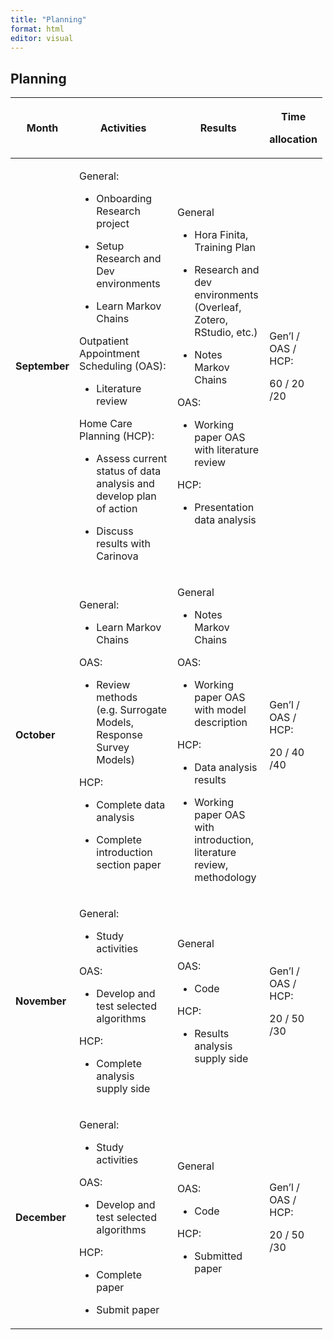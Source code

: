 ```yaml
---
title: "Planning"
format: html
editor: visual
---
```


## Planning

+---------------+-----------------------------------------------------------------------+-------------------------------------------------------------------------+--------------------+
| Month         | Activities                                                            | Results                                                                 | Time               |
|               |                                                                       |                                                                         |                    |
|               |                                                                       |                                                                         | allocation         |
+===============+=======================================================================+=========================================================================+====================+
| **September** | General:                                                              | General                                                                 | Gen'l / OAS / HCP: |
|               |                                                                       |                                                                         |                    |
|               | -   Onboarding Research project                                       | -   Hora Finita, Training Plan                                          | 60 / 20 /20        |
|               |                                                                       |                                                                         |                    |
|               | -   Setup Research and Dev environments                               | -   Research and dev environments (Overleaf, Zotero, RStudio, etc.)     |                    |
|               |                                                                       |                                                                         |                    |
|               | -   Learn Markov Chains                                               | -   Notes Markov Chains                                                 |                    |
|               |                                                                       |                                                                         |                    |
|               | Outpatient Appointment Scheduling (OAS):                              | OAS:                                                                    |                    |
|               |                                                                       |                                                                         |                    |
|               | -   Literature review                                                 | -   Working paper OAS with literature review                            |                    |
|               |                                                                       |                                                                         |                    |
|               | Home Care Planning (HCP):                                             | HCP:                                                                    |                    |
|               |                                                                       |                                                                         |                    |
|               | -   Assess current status of data analysis and develop plan of action | -   Presentation data analysis                                          |                    |
|               |                                                                       |                                                                         |                    |
|               | -   Discuss results with Carinova                                     |                                                                         |                    |
+---------------+-----------------------------------------------------------------------+-------------------------------------------------------------------------+--------------------+
| **October**   | General:                                                              | General                                                                 | Gen'l / OAS / HCP: |
|               |                                                                       |                                                                         |                    |
|               | -   Learn Markov Chains                                               | -   Notes Markov Chains                                                 | 20 / 40 /40        |
|               |                                                                       |                                                                         |                    |
|               | OAS:                                                                  | OAS:                                                                    |                    |
|               |                                                                       |                                                                         |                    |
|               | -   Review methods (e.g. Surrogate Models, Response Survey Models)    | -   Working paper OAS with model description                            |                    |
|               |                                                                       |                                                                         |                    |
|               | HCP:                                                                  | HCP:                                                                    |                    |
|               |                                                                       |                                                                         |                    |
|               | -   Complete data analysis                                            | -   Data analysis results                                               |                    |
|               |                                                                       |                                                                         |                    |
|               | -   Complete introduction section paper                               | -   Working paper OAS with introduction, literature review, methodology |                    |
+---------------+-----------------------------------------------------------------------+-------------------------------------------------------------------------+--------------------+
| **November**  | General:                                                              | General                                                                 | Gen'l / OAS / HCP: |
|               |                                                                       |                                                                         |                    |
|               | -   Study activities                                                  | OAS:                                                                    | 20 / 50 /30        |
|               |                                                                       |                                                                         |                    |
|               | OAS:                                                                  | -   Code                                                                |                    |
|               |                                                                       |                                                                         |                    |
|               | -   Develop and test selected algorithms                              | HCP:                                                                    |                    |
|               |                                                                       |                                                                         |                    |
|               | HCP:                                                                  | -   Results analysis supply side                                        |                    |
|               |                                                                       |                                                                         |                    |
|               | -   Complete analysis supply side                                     |                                                                         |                    |
+---------------+-----------------------------------------------------------------------+-------------------------------------------------------------------------+--------------------+
| **December**  | General:                                                              | General                                                                 | Gen'l / OAS / HCP: |
|               |                                                                       |                                                                         |                    |
|               | -   Study activities                                                  | OAS:                                                                    | 20 / 50 /30        |
|               |                                                                       |                                                                         |                    |
|               | OAS:                                                                  | -   Code                                                                |                    |
|               |                                                                       |                                                                         |                    |
|               | -   Develop and test selected algorithms                              | HCP:                                                                    |                    |
|               |                                                                       |                                                                         |                    |
|               | HCP:                                                                  | -   Submitted paper                                                     |                    |
|               |                                                                       |                                                                         |                    |
|               | -   Complete paper                                                    |                                                                         |                    |
|               |                                                                       |                                                                         |                    |
|               | -   Submit paper                                                      |                                                                         |                    |
+---------------+-----------------------------------------------------------------------+-------------------------------------------------------------------------+--------------------+
